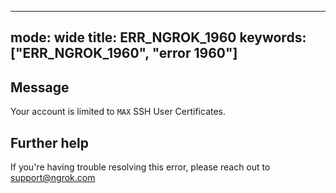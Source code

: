 
---
mode: wide
title: ERR_NGROK_1960
keywords: ["ERR_NGROK_1960", "error 1960"]
---

## Message
Your account is limited to `MAX` SSH User Certificates.




## Further help
If you're having trouble resolving this error, please reach out to [support@ngrok.com](mailto:support@ngrok.com?subject=Help%20with%20ERR_NGROK_1960)

